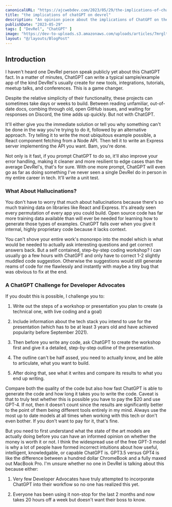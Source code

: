 ```yaml
---
canonicalURL: "https://ajcwebdev.com/2023/05/29/the-implications-of-chatgpt-for-devrel/"
title: "the implications of chatGPT on devrel"
description: "An opinion piece about the implications of ChatGPT on the workflows and careers of Developer Advocates and others working in the DevRel field."
publishDate: "2023-05-29"
tags: [ "DevRel", "ChatGPT" ]
image: "https://dev-to-uploads.s3.amazonaws.com/uploads/articles/7mrgltnlcp11ja4uzmjo.png"
layout: "@/layouts/BlogPost"
---
```


## Introduction

I haven't heard one DevRel person speak publicly yet about this ChatGPT fact. In a matter of minutes, ChatGPT can write a typical sample/example app of the kind DevRel's usually create for new tools, integrations, tutorials, meetup talks, and conferences. This is a game changer.

Despite the relative simplicity of their functionality, these projects can sometimes take days or weeks to build. Between reading unfamiliar, out-of-date docs, combing through old, open GitHub issues, and waiting for responses on Discord, the time adds up quickly. But not with ChatGPT.

It'll either give you the immediate solution or tell you why something can't be done in the way you're trying to do it, followed by an alternative approach. Try telling it to write the most ubiquitous example possible, a React component fetching from a Node API. Then tell it to write an Express server implementing the API you want. Bam, you're done.

Not only is it fast, if you prompt ChatGPT to do so, it'll also improve your error handling, making it cleaner and more resilient to edge cases than the average DevRel's, that's for sure. With one more prompt, ChatGPT will even go as far as doing something I've never seen a single DevRel do in person in my entire career in tech. It'll write a unit test.

### What About Hallucinations?

You don't have to worry that much about hallucinations because there's so much training data on libraries like React and Express. It's already seen every permutation of every app you could build. Open source code has far more training data available than will ever be needed for learning how to generate those types of examples. ChatGPT falls over when you give it internal, highly proprietary code because it lacks context.

You can't shove your entire work's monorepo into the model which is what would be needed to actually ask interesting questions and get correct answers back. But a self contained, step-by-step coding workshop? I can usually go a few hours with ChatGPT and only have to correct 1-2 slightly muddled code suggestion. Otherwise the suggestions would still generate reams of code for me flawlessly and instantly with maybe a tiny bug that was obvious to fix at the end.

### A ChatGPT Challenge for Developer Advocates

If you doubt this is possible, I challenge you to:

1. Write out the steps of a workshop or presentation you plan to create (a technical one, with live coding and a goal)

2. Include information about the tech stack you intend to use for the presentation (which has to be at least 3 years old and have achieved popularity before September 2021).

3. Then before you write any code, ask ChatGPT to create the workshop first and give it a detailed, step-by-step outline of the presentation.

4. The outline can't be half assed, you need to actually know, and be able to articulate, what you want to build.

5. After doing that, see what it writes and compare its results to what you end up writing.

Compare both the quality of the code but also how fast ChatGPT is able to generate the code and how long it takes you to write the code. Caveat is that to truly test whether this is possible you have to pay the $20 and use GPT-4. If not, then it doesn't count since the results are significantly better to the point of them being different tools entirely in my mind. Always use the most up to date models at all times when working with this tech or don't even bother. If you don't want to pay for it, that's fine.

But you need to first understand what the state of the art models are actually doing before you can have an informed opinion on whether the money is worth it or not. I think the widespread use of the free GPT-3 model is why a lot of people have formed incorrect intuitions about how useful, intelligent, knowledgable, or capable ChatGPT is. GPT3.5 versus GPT4 is like the difference between a hundred dollar ChromeBook and a fully maxed out MacBook Pro. I'm unsure whether no one in DevRel is talking about this because either:

1. Very few Developer Advocates have truly attempted to incorporate ChatGPT into their workflow so no one has realized this yet.

2. Everyone has been using it non-stop for the last 2 months and now takes 20 hours off a week but doesn't want their boss to know.